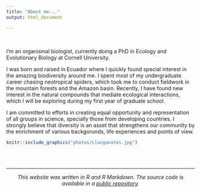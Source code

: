 ```yaml
---
title: "About me..."
output: html_document

---
```


<br>

I'm an organismal biologist, currently doing a PhD in Ecology and Evolutionary Biology at Cornell University.  

I was born and raised in Ecuador where I quickly found special interest in the amazing biodiversity around me. I spent most of my undergraduate career chasing neotropical spiders, which took me to conduct fieldwork in the mountain forests and the Amazon basin. Recently, I have found new interest in the natural compounds that mediate ecological interactions, which I will be exploring during my first year of graduate school.  

I am committed to efforts in creating equal opportunity and representation of all groups in science, specially those from developing countries. I strongly believe that diversity is an asset that strengthens our community by the enrichment of various backgorunds, life experiences and points of view. 


```r

knitr::include_graphics("photos/Llanganates.jpg") 

```



<br>
<br>

***
<center> _This website was written in R and R Markdown. The source code is available in a [public repository](https://github.com/jpj73/jpj73.github.io)._ </center>
